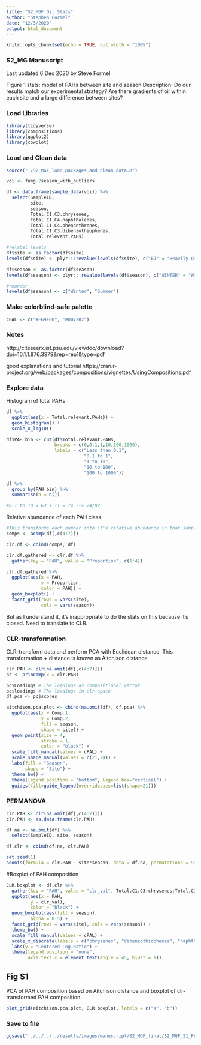 ```yaml
---
title: "S2_MGF Oil Stats"
author: "Stephen Formel"
date: "12/3/2020"
output: html_document
---
```


```r
knitr::opts_chunk$set(echo = TRUE, out.width = "100%")
```

### S2_MG Manuscript

Last updated 6 Dec 2020 by Steve Formel

Figure 1 stats:  model of PAHs between site and season
Description:   Do our results match our experimental strategy? Are there gradients of oil within each site and a large difference between sites?

### Load Libraries

```r

library(tidyverse)
library(compositions)
library(ggplot2)
library(cowplot)

```

### Load and Clean data

```r

source("./S2_MGF_load_packages_and_clean_data.R")

voi <- fung.2season_with_outliers

df <- data.frame(sample_data(voi)) %>%
  select(SampleID,
         site,
         season,
         Total.C1.C3.chrysenes,
         Total.C1.C4.naphthalenes,
         Total.C1.C4.phenanthrenes,
         Total.C1.C3.dibenzothiophenes,
         Total.relevant.PAHs)

#relabel levels
df$site <- as.factor(df$site)
levels(df$site) <- plyr:::revalue(levels(df$site), c("BJ" = "Heavily Oiled", "F" = "Lightly Oiled"))

df$season <- as.factor(df$season)
levels(df$season) <- plyr:::revalue(levels(df$season), c("WINTER" = "Winter", "SUMMER" = "Summer"))

#reorder
levels(df$season) <- c("Winter", "Summer")


```
### Make colorblind-safe palette

```r

cPAL <- c("#E69F00", "#0072B2")

```

### Notes

http://citeseerx.ist.psu.edu/viewdoc/download?doi=10.1.1.876.3979&rep=rep1&type=pdf

good explanations and tutorial
https://cran.r-project.org/web/packages/compositions/vignettes/UsingCompositions.pdf

### Explore data

Histogram of total PAHs

```r

df %>% 
  ggplot(aes(x = Total.relevant.PAHs)) + 
  geom_histogram() +
  scale_x_log10()

df$PAH_bin <- cut(df$Total.relevant.PAHs, 
                  breaks = c(0,0.1,1,10,100,1000), 
                  labels = c("Less than 0.1",
                             "0.1 to 1",
                             "1 to 10",
                             "10 to 100",
                             "100 to 1000")) 

df %>% 
  group_by(PAH_bin) %>% 
  summarise(n = n())

#0.1 to 10 = 63 + 11 = 74 --> 74/82

```

Relative abundance of each PAH class.
```r

#This transforms each number into it's relative abundance in that sample
comps <- acomp(df[,c(4:7)])

clr.df <- cbind(comps, df)

clr.df.gathered <- clr.df %>%
  gather(key = "PAH", value = "Proportion", c(1:4))

clr.df.gathered %>%
  ggplot(aes(x = PAH,
             y = Proportion,
             color = PAH)) +
  geom_boxplot() +
  facet_grid(rows = vars(site),
             cols = vars(season))

```

  
But as I understand it, it's inappropriate to do the stats on this because it's closed.  Need to translate to CLR.

### CLR-transformation

CLR-transform data and perform PCA with Euclidean distance.  This transformation + distance is known as Aitchison distance.

```r

clr.PAH <- clr(na.omit(df[,c(4:7)]))
pc <- princomp(x = clr.PAH)

pc$Loadings # The loadings as compositional vector
pc$loadings # The loadings in clr-space
df.pca <- pc$scores

aitchison.pca.plot <- cbind(na.omit(df), df.pca) %>%
  ggplot(aes(x = Comp.1,
             y = Comp.2,
             fill = season,
             shape = site)) +
  geom_point(size = 4,
             stroke = 1,
             color = "black") +
  scale_fill_manual(values = cPAL) +
  scale_shape_manual(values = c(21,24)) +
  labs(fill = "Season",
       shape = "Site") +
  theme_bw() +
  theme(legend.position = "bottom", legend.box="vertical") +
  guides(fill=guide_legend(override.aes=list(shape=21)))

```

### PERMANOVA

```r

clr.PAH <- clr(na.omit(df[,c(4:7)]))
clr.PAH <- as.data.frame(clr.PAH)

df.na <- na.omit(df) %>%
  select(SampleID, site, season)

df.clr <- cbind(df.na, clr.PAH)

set.seed(1)
adonis(formula = clr.PAH ~ site*season, data = df.na, permutations = 9999, method = "euclidean")

```

#Boxplot of PAH composition

```r

CLR.boxplot <- df.clr %>%
  gather(key = "PAH", value = "clr_val", Total.C1.C3.chrysenes:Total.C1.C3.dibenzothiophenes) %>%
  ggplot(aes(x = PAH,
         y = clr_val),
         color = "black") +
  geom_boxplot(aes(fill = season),
         alpha = 0.5) +
  facet_grid(rows = vars(site), cols = vars(season)) +
  theme_bw() +
  scale_fill_manual(values = cPAL) +
  scale_x_discrete(labels = c("chrysenes", "dibenzothiophenes", "naphthalenes", "phenanthrenes")) +
  labs(y = "Centered Log-Ratio") +
  theme(legend.position = "none", 
        axis.text.x = element_text(angle = 45, hjust = 1))

```


## Fig S1

PCA of PAH composition based on Aitchison distance and boxplot of clr-transformed PAH composition.

```r

plot_grid(aitchison.pca.plot, CLR.boxplot, labels = c("a", "b"))

```


### Save to file

```r

ggsave("../../../../results/images/manuscript/S2_MGF_final/S2_MGF_S1_PAH_comp.png", width = 10, height = 6, units = "in")

```


